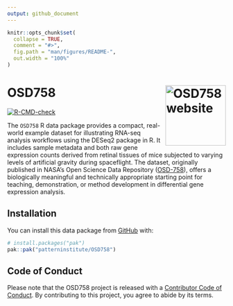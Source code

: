 ```yaml
---
output: github_document
---
```


<!-- README.md is generated from README.Rmd. Please edit that file -->

```r
knitr::opts_chunk$set(
  collapse = TRUE,
  comment = "#>",
  fig.path = "man/figures/README-",
  out.width = "100%"
)
```

# OSD758 <a href="https://www.pattern.institute/OSD758/"><img src="man/figures/logo.svg" align="right" height="139" alt="OSD758 website" /></a>

<!-- badges: start -->
[![R-CMD-check](https://github.com/patterninstitute/OSD758/actions/workflows/R-CMD-check.yaml/badge.svg)](https://github.com/patterninstitute/OSD758/actions/workflows/R-CMD-check.yaml)
<!-- badges: end -->

The `OSD758` R data package provides a compact, real-world example dataset for
illustrating RNA-seq analysis workflows using the DESeq2 package in R. It
includes sample metadata and both raw gene expression counts
derived from retinal tissues of mice subjected to varying levels
of artificial gravity during spaceflight. The dataset, originally published in
NASA's Open Science Data Repository ([OSD-758](https://doi.org/10.26030/d6dj-d777)),
offers a biologically meaningful and technically appropriate starting point for
teaching, demonstration, or method development in differential gene expression
analysis.

## Installation

You can install this data package from [GitHub](https://github.com/) with:

``` r
# install.packages("pak")
pak::pak("patterninstitute/OSD758")
```

## Code of Conduct
  
Please note that the OSD758 project is released with a [Contributor Code of
Conduct](https://www.pattern.institute/OSD758/CODE_OF_CONDUCT.html). By
contributing to this project, you agree to abide by its terms.
